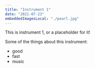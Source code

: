 ```yaml
---
title: "Instrument 1"
date: "2021-07-23"
embeddedImagesLocal: "./pearl.jpg"
---
```



This is instrument 1, or a placeholder for it!

Some of the things about this instrument:
- good
- fast
- music


